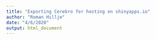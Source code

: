 ```yaml
---
title: "Exporting Cerebro for hosting on shinyapps.io"
author: "Roman Hillje"
date: "4/6/2020"
output: html_document
---
```


